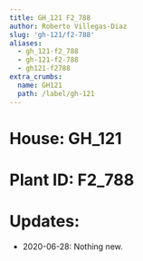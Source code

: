 ```yaml
---
title: GH_121 F2_788
author: Roberto Villegas-Diaz
slug: 'gh-121/f2-788'
aliases:
  - gh_121-f2_788
  - gh-121-f2-788
  - gh121-f2788
extra_crumbs:
  name: GH121
  path: /label/gh-121
---
```


# **House**: GH_121
# **Plant ID**: F2_788
# **Updates**: 
 - 2020-06-28: Nothing new.
